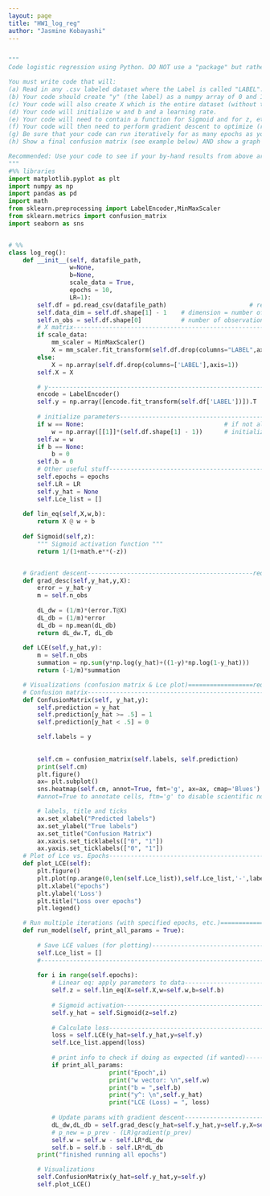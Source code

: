 ```yaml
---
layout: page
title: "HW1_log_reg"
author: "Jasmine Kobayashi"
---
```


```python

""" 
Code logistic regression using Python. DO NOT use a "package" but rather, code it by hand. Yes you can use simple packages like Numpy, etc. You cannot use a Logistic regression package. 

You must write code that will:
(a) Read in any .csv labeled dataset where the Label is called "LABEL". 
(b) Your code should create "y" (the label) as a numpy array of 0 and 1. So, if the labels are originally something like POS and NEG, you r code will need to determine this, and then update all POS to 1 and all NEG to 0. Your code should be able to do this for any two label options. 
(c) Your code will also create X which is the entire dataset (without the labels) as a numpy array. 
(d) Your code will initialize w and b and a learning rate. 
(e) Your code will need to contain a function for Sigmoid and for z, etc. 
(f) Your code will then need to perform gradient descent to optimize (reduce) LCE.
(g) Be sure that your code can run iteratively for as many epochs as you wish. 
(h) Show a final confusion matrix (see example below) AND show a graph of how the LCE reduces as epochs iterate (see example below)

Recommended: Use your code to see if your by-hand results from above are right. The goal here is to really understand all the steps, which steps are repeated (epochs), the loss function (LCE here), the activation function (Sigmoid here), updating the parameters, etc.  
"""
#%% libraries
import matplotlib.pyplot as plt
import numpy as np
import pandas as pd
import math
from sklearn.preprocessing import LabelEncoder,MinMaxScaler
from sklearn.metrics import confusion_matrix  
import seaborn as sns


# %%
class log_reg():
    def __init__(self, datafile_path,
                 w=None, 
                 b=None,
                 scale_data = True,
                 epochs = 10, 
                 LR=1):
        self.df = pd.read_csv(datafile_path)                       # requirement (a) (sort of)  
        self.data_dim = self.df.shape[1] - 1    # dimension = number of cols - 1 (i.e excluding "LABEL" column)
        self.n_obs = self.df.shape[0]           # number of observations (n) = number of rows                      
        # X matrix-----------------------------------------------------------# requirement (c)
        if scale_data:
            mm_scaler = MinMaxScaler()
            X = mm_scaler.fit_transform(self.df.drop(columns="LABEL",axis=1))
        else:
            X = np.array(self.df.drop(columns=['LABEL'],axis=1))
        self.X = X

        # y------------------------------------------------------------------# requirement (b)
        encode = LabelEncoder()
        self.y = np.array([encode.fit_transform(self.df['LABEL'])]).T   
        
        # initialize parameters-------------------------------------------------------------------------------
        if w == None:                                       # if not already specified,
            w = np.array([[1]]*(self.df.shape[1] - 1))      # initialize weight vector of all ones
        self.w = w
        if b == None:
            b = 0
        self.b = 0
        # Other useful stuff-----------------------------------------------------------------------------------
        self.epochs = epochs
        self.LR = LR
        self.y_hat = None
        self.Lce_list = []
        
    def lin_eq(self,X,w,b):
        return X @ w + b
    
    def Sigmoid(self,z):
        """ Sigmoid activation function """
        return 1/(1+math.e**(-z))


    # Gradient descent----------------------------------------------requirement (f)
    def grad_desc(self,y_hat,y,X):
        error = y_hat-y
        m = self.n_obs
        
        dL_dw = (1/m)*(error.T@X)
        dL_db = (1/m)*error
        dL_db = np.mean(dL_db)
        return dL_dw.T, dL_db
    
    def LCE(self,y_hat,y):
        m = self.n_obs
        summation = np.sum(y*np.log(y_hat)+((1-y)*np.log(1-y_hat)))
        return (-1/m)*summation

    # Visualizations (confusion matrix & Lce plot)==================requirement (h)
    # Confusion matrix-------------------------------------------------------------
    def ConfusionMatrix(self, y_hat,y):
        self.prediction = y_hat
        self.prediction[y_hat >= .5] = 1
        self.prediction[y_hat < .5] = 0

        self.labels = y
        
        
        self.cm = confusion_matrix(self.labels, self.prediction)
        print(self.cm)
        plt.figure()
        ax= plt.subplot()
        sns.heatmap(self.cm, annot=True, fmt='g', ax=ax, cmap='Blues')  
        #annot=True to annotate cells, ftm='g' to disable scientific notation

        # labels, title and ticks
        ax.set_xlabel("Predicted labels")
        ax.set_ylabel("True labels")
        ax.set_title("Confusion Matrix")
        ax.xaxis.set_ticklabels(["0", "1"])
        ax.yaxis.set_ticklabels(["0", "1"])
    # Plot of Lce vs. Epochs--------------------------------------------------------
    def plot_LCE(self):
        plt.figure()
        plt.plot(np.arange(0,len(self.Lce_list)),self.Lce_list,'-',label="LR = {}".format(self.LR))
        plt.xlabel("epochs")
        plt.ylabel('Loss')
        plt.title("Loss over epochs")
        plt.legend()

    # Run multiple iterations (with specified epochs, etc.)========================================================
    def run_model(self, print_all_params = True):
        
        # Save LCE values (for plotting)------------------------------------
        self.Lce_list = []
        #-------------------------------------------------------------------
        
        for i in range(self.epochs):
            # Linear eq: apply parameters to data---------------------------
            self.z = self.lin_eq(X=self.X,w=self.w,b=self.b)
            
            # Sigmoid activation--------------------------------------------
            self.y_hat = self.Sigmoid(z=self.z)
            
            # Calculate loss------------------------------------------------
            loss = self.LCE(y_hat=self.y_hat,y=self.y)
            self.Lce_list.append(loss)
           
            # print info to check if doing as expected (if wanted)----------
            if print_all_params:
                            print("Epoch",i)
                            print("w vector: \n",self.w)
                            print("b = ",self.b)
                            print("y^: \n",self.y_hat)
                            print("LCE (Loss) = ", loss)
            
            # Update params with gradient descent---------------------------
            dL_dw,dL_db = self.grad_desc(y_hat=self.y_hat,y=self.y,X=self.X)
            # p_new = p_prev - (LR)gradient(p_prev)
            self.w = self.w - self.LR*dL_dw
            self.b = self.b - self.LR*dL_db
        print("finished running all epochs")

        # Visualizations
        self.ConfusionMatrix(y_hat=self.y_hat,y=self.y)
        self.plot_LCE()

```